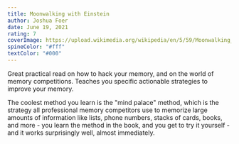 ```yaml
---
title: Moonwalking with Einstein
author: Joshua Foer
date: June 19, 2021
rating: 7
coverImage: https://upload.wikimedia.org/wikipedia/en/5/59/Moonwalking_with_einstein.jpg
spineColor: "#fff"
textColor: "#000"
---
```


Great practical read on how to hack your memory, and on the world of memory competitions. Teaches you specific actionable strategies to improve your memory.

The coolest method you learn is the "mind palace" method, which is the strategy all professional memory competitors use to memorize large amounts of information like lists, phone numbers, stacks of cards, books, and more - you learn the method in the book, and you get to try it yourself - and it works surprisingly well, almost immediately.
